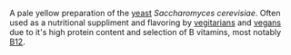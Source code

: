 A pale yellow preparation of the [[yeast]] ''Saccharomyces cerevisiae''. Often used as a nutritional suppliment and flavoring by [[vegitarian]]s and [[vegan]]s due to it's high protein content and selection of B vitamins, most notably [[B12]].